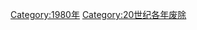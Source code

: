 {{discat|198|0|1989|1990}}
{{Commonscat|1980 disestablishments}}

[[Category:1980年|Category:1980年]]
[[Category:20世纪各年废除|Category:20世纪各年废除]]